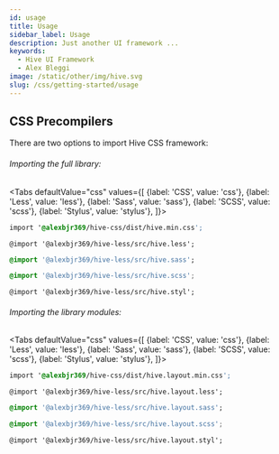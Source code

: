 ```yaml
---
id: usage
title: Usage
sidebar_label: Usage
description: Just another UI framework ...
keywords:
  - Hive UI Framework
  - Alex Bleggi
image: /static/other/img/hive.svg
slug: /css/getting-started/usage
---
```



## CSS Precompilers

There are two options to import Hive CSS framework:

###### Importing the full library:

<Tabs
  defaultValue="css"
  values={[
    {label: 'CSS', value: 'css'},
    {label: 'Less', value: 'less'},
    {label: 'Sass', value: 'sass'},
    {label: 'SCSS', value: 'scss'},
    {label: 'Stylus', value: 'stylus'},
  ]}>
  <TabItem value="css">

```css title="main.css"
import '@alexbjr369/hive-css/dist/hive.min.css';
```

  </TabItem>
  <TabItem value="less">

```less title="main.less"
@import '@alexbjr369/hive-less/src/hive.less';
```

  </TabItem>
  <TabItem value="sass">

```sass title="main.sass"
@import '@alexbjr369/hive-less/src/hive.sass';
```

  </TabItem>
  <TabItem value="scss">

```scss title="main.scss"
@import '@alexbjr369/hive-less/src/hive.scss';
```

  </TabItem>
  <TabItem value="stylus">

```stylus title="main.styl"
@import '@alexbjr369/hive-less/src/hive.styl';
```

  </TabItem>
</Tabs>

###### Importing the library modules:

<Tabs
  defaultValue="css"
  values={[
    {label: 'CSS', value: 'css'},
    {label: 'Less', value: 'less'},
    {label: 'Sass', value: 'sass'},
    {label: 'SCSS', value: 'scss'},
    {label: 'Stylus', value: 'stylus'},
  ]}>
  <TabItem value="css">

```css title="main.css"
import '@alexbjr369/hive-css/dist/hive.layout.min.css';
```

  </TabItem>
  <TabItem value="less">

```less title="main.less"
@import '@alexbjr369/hive-less/src/hive.layout.less';
```

  </TabItem>
  <TabItem value="sass">

```sass title="main.sass"
@import '@alexbjr369/hive-less/src/hive.layout.sass';
```

  </TabItem>
  <TabItem value="scss">

```scss title="main.scss"
@import '@alexbjr369/hive-less/src/hive.layout.scss';
```

  </TabItem>
  <TabItem value="stylus">

```stylus title="main.styl"
@import '@alexbjr369/hive-less/src/hive.layout.styl';
```

  </TabItem>
</Tabs>
